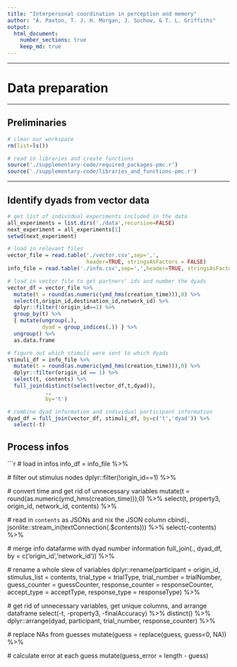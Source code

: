 ```yaml
---
title: "Interpersonal coordination in perception and memory"
author: "A. Paxton, T. J. H. Morgan, J. Suchow, & T. L. Griffiths"
output: 
  html_document:
    number_sections: true
    keep_md: true
---
```


***

# Data preparation

***

## Preliminaries

```r

# clear our workspace
rm(list=ls())

# read in libraries and create functions
source('./supplementary-code/required_packages-pmc.r')
source('./supplementary-code/libraries_and_functions-pmc.r')

```

***

## Identify dyads from vector data

```r

# get list of individual experiments included in the data
all_experiments = list.dirs('./data',recursive=FALSE)
next_experiment = all_experiments[1]
setwd(next_experiment)

# load in relevant files
vector_file = read.table('./vector.csv',sep=',',
                         header=TRUE, stringsAsFactors = FALSE) 
info_file = read.table('./info.csv',sep=',',header=TRUE, stringsAsFactors = FALSE) 

# load in vector file to get partners' ids and number the dyads
vector_df = vector_file %>%
  mutate(t = round(as.numeric(ymd_hms(creation_time))),0) %>%
  select(t,origin_id,destination_id,network_id) %>%
  dplyr::filter(!origin_id==1) %>%
  group_by(t) %>%
  { mutate(ungroup(.), 
           dyad = group_indices(.)) } %>%
  ungroup() %>%
  as.data.frame

# figure out which stimuli were sent to which dyads
stimuli_df = info_file %>%
  mutate(t = round(as.numeric(ymd_hms(creation_time))),0) %>%
  dplyr::filter(origin_id == 1) %>%
  select(t, contents) %>%
  full_join(distinct(select(vector_df,t,dyad)),
            ., 
            by='t')

# combine dyad information and individual participant information
dyad_df = full_join(vector_df, stimuli_df, by=c('t','dyad')) %>% 
  select(-t)

```

## Process infos

```r

# load in infos
info_df = info_file %>%
  
  # filter out stimulus nodes
  dplyr::filter(!origin_id==1) %>%
  
  # convert time and get rid of unnecessary variables
  mutate(t = round(as.numeric(ymd_hms(creation_time))),0) %>%
  select(t, property3, origin_id, network_id, contents) %>%
  
  # read in `contents` as JSONs and nix the JSON column
  cbind(.,
        jsonlite::stream_in(textConnection(.$contents))) %>%
  select(-contents) %>%
  
  # merge info datafarme with dyad number information
  full_join(., dyad_df,
            by = c('origin_id','network_id')) %>%
  
  # rename a whole slew of variables
  dplyr::rename(participant = origin_id,
                stimulus_list = contents,
                trial_type = trialType,
                trial_number = trialNumber,
                guess_counter = guessCounter,
                response_counter = responseCounter,
                accept_type = acceptType,
                response_type = responseType) %>%
  
  # get rid of unnecessary variables, get unique columns, and arrange dataframe
  select(-t, -property3, -finalAccuracy) %>%
  distinct() %>%
  dplyr::arrange(dyad, participant, trial_number, response_counter) %>%
  
  # replace NAs from guesses
  mutate(guess = replace(guess, guess<0, NA)) %>%
  
  # calculate error at each guess
  mutate(guess_error = length - guess)

